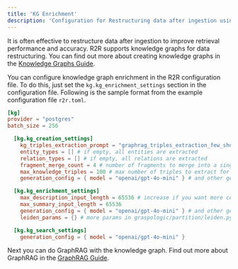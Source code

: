 ```yaml
---
title: 'KG Enrichment'
description: 'Configuration for Restructuring data after ingestion using Knowledge Graphs'
---
```


It is often effective to restructure data after ingestion to improve retrieval performance and accuracy. R2R supports knowledge graphs for data restructuring. You can find out more about creating knowledge graphs in the [Knowledge Graphs Guide](/cookbooks/graphrag).

You can configure knowledge graph enrichment in the R2R configuration file. To do this, just set the `kg.kg_enrichment_settings` section in the configuration file. Following is the sample format from the example configuration file `r2r.toml`.

```toml
[kg]
provider = "postgres"
batch_size = 256

  [kg.kg_creation_settings]
    kg_triples_extraction_prompt = "graphrag_triples_extraction_few_shot"
    entity_types = [] # if empty, all entities are extracted
    relation_types = [] # if empty, all relations are extracted
    fragment_merge_count = 4 # number of fragments to merge into a single extraction
    max_knowledge_triples = 100 # max number of triples to extract for each document chunk
    generation_config = { model = "openai/gpt-4o-mini" } # and other generation params

  [kg.kg_enrichment_settings]
    max_description_input_length = 65536 # increase if you want more comprehensive descriptions
    max_summary_input_length = 65536
    generation_config = { model = "openai/gpt-4o-mini" } # and other generation params
    leiden_params = {} # more params in graspologic/partition/leiden.py

  [kg.kg_search_settings]
    generation_config = { model = "openai/gpt-4o-mini" }
```

Next you can do GraphRAG with the knowledge graph. Find out more about GraphRAG in the [GraphRAG Guide](/cookbooks/graphrag).
